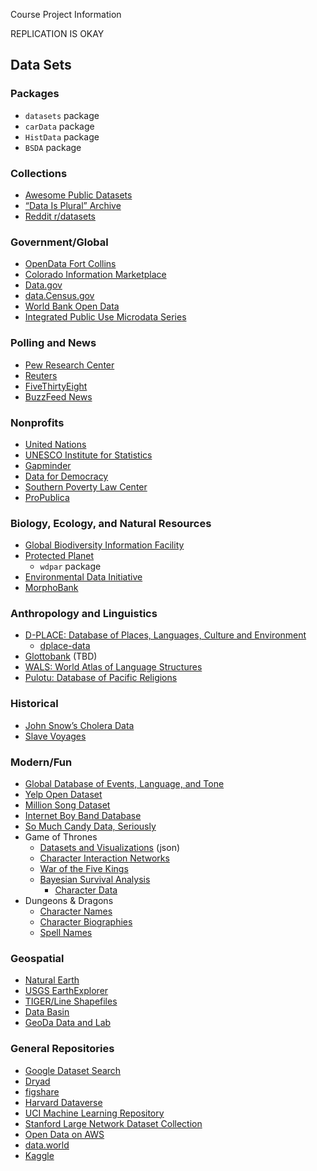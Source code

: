 Course Project Information

REPLICATION IS OKAY

## Data Sets

### Packages

* `datasets` package  
* `carData` package  
* `HistData` package  
* `BSDA` package  

### Collections

* [Awesome Public Datasets](https://github.com/awesomedata/awesome-public-datasets)  
* ["Data Is Plural" Archive](https://data.world/jsvine/data-is-plural-archive)  
* [Reddit r/datasets](https://www.reddit.com/r/datasets/top/?t=all)  

### Government/Global

* [OpenData Fort Collins](https://opendata.fcgov.com/)
* [Colorado Information Marketplace](https://data.colorado.gov/)
* [Data.gov](https://www.data.gov/)  
* [data.Census.gov](https://data.census.gov/)  
* [World Bank Open Data](https://data.worldbank.org/)  
* [Integrated Public Use Microdata Series](https://www.ipums.org/)

### Polling and News

* [Pew Research Center](https://www.pewresearch.org/download-datasets/)  
* [Reuters](http://polling.reuters.com/)  
* [FiveThirtyEight](https://data.fivethirtyeight.com/)  
* [BuzzFeed News](https://github.com/BuzzFeedNews)  

### Nonprofits

* [United Nations](http://data.un.org/)  
* [UNESCO Institute for Statistics](http://data.uis.unesco.org/)  
* [Gapminder](https://www.gapminder.org/data/)  
* [Data for Democracy](https://github.com/Data4Democracy/)  
* [Southern Poverty Law Center](https://splc.demo.socrata.com/)  
* [ProPublica](https://www.propublica.org/datastore/)  

### Biology, Ecology, and Natural Resources

* [Global Biodiversity Information Facility](https://www.gbif.org/)  
* [Protected Planet](https://www.protectedplanet.net/)  
    * `wdpar` package  
* [Environmental Data Initiative](https://portal.edirepository.org/)  
* [MorphoBank](https://morphobank.org/index.php/Projects/Index)  

### Anthropology and Linguistics

* [D-PLACE: Database of Places, Languages, Culture and Environment](https://d-place.org/)  
    * [dplace-data](https://github.com/D-PLACE/dplace-data)  
* [Glottobank](https://glottobank.org/) (TBD)  
* [WALS: World Atlas of Language Structures](https://wals.info/)  
* [Pulotu: Database of Pacific Religions](https://pulotu.shh.mpg.de/)  

### Historical
* [John Snow's Cholera Data](http://blog.rtwilson.com/john-snows-cholera-data-in-more-formats/)  
* [Slave Voyages](https://www.slavevoyages.org/)  

### Modern/Fun
* [Global Database of Events, Language, and Tone](https://www.gdeltproject.org/)  
* [Yelp Open Dataset](https://www.yelp.com/dataset)  
* [Million Song Dataset](https://labrosa.ee.columbia.edu/millionsong/)  
* [Internet Boy Band Database](https://github.com/the-pudding/data/tree/master/boybands)  
* [So Much Candy Data, Seriously](http://www.scq.ubc.ca/so-much-candy-data-seriously/)  
* Game of Thrones  
    * [Datasets and Visualizations](https://github.com/jeffreylancaster/game-of-thrones) (json)  
    * [Character Interaction Networks](https://github.com/mathbeveridge/asoiaf)  
    * [War of the Five Kings](https://github.com/chrisalbon/war_of_the_five_kings_dataset)  
    * [Bayesian Survival Analysis](https://allendowney.blogspot.com/2015/03/bayesian-survival-analysis-for-game-of.html)  
        * [Character Data](https://github.com/benkahle/bayesianGameofThrones/blob/master/char_final.csv)  
* Dungeons & Dragons  
    * [Character Names](https://github.com/janelleshane/DnD-characters)  
    * [Character Biographies](https://github.com/janelleshane/DnD_bios)  
    * [Spell Names](https://github.com/janelleshane/dnd_spells)  

### Geospatial

* [Natural Earth](http://naturalearthdata.com/)  
* [USGS EarthExplorer](https://earthexplorer.usgs.gov/)  
* [TIGER/Line Shapefiles](https://www.census.gov/cgi-bin/geo/shapefiles/index.php)  
* [Data Basin](https://databasin.org/datasets/)  
* [GeoDa Data and Lab](https://geodacenter.github.io/data-and-lab/)  

### General Repositories

* [Google Dataset Search](https://toolbox.google.com/datasetsearch)  
* [Dryad](https://datadryad.org/)  
* [figshare](https://figshare.com/)  
* [Harvard Dataverse](https://dataverse.harvard.edu/)  
* [UCI Machine Learning Repository](https://archive.ics.uci.edu/ml/datasets.html)  
* [Stanford Large Network Dataset Collection](http://snap.stanford.edu/data/)  
* [Open Data on AWS](https://registry.opendata.aws/)  
* [data.world](https://data.world/)  
* [Kaggle](https://www.kaggle.com/datasets)  

